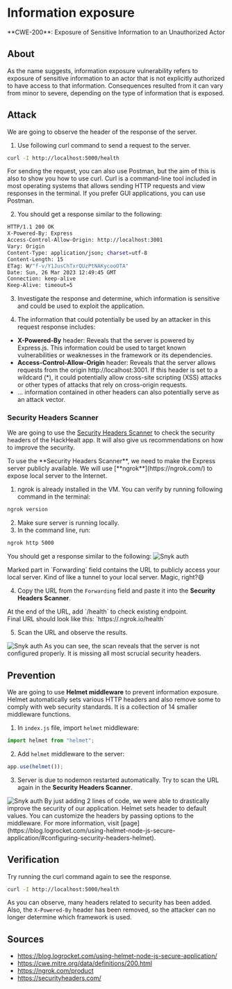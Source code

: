 
# Information exposure
<Callout type="warning" emoji="🔍">
  **CWE-200**: Exposure of Sensitive Information to an Unauthorized Actor
</Callout>

## About
As the name suggests, information exposure vulnerability refers to exposure of sensitive information to an actor that is not explicitly authorized to have access to that information. Consequences resulted from it can vary from minor to severe, depending on the type of information that is exposed.

## Attack
We are going to observe the header of the response of the server.
1. Use following curl command to send a request to the server.
```bash copy
curl -I http://localhost:5000/health
```

<Callout type="info" emoji="ℹ️">
    For sending the request, you can also use Postman, but the aim of this is also to show you how to use curl. Curl is a command-line tool included in most operating systems that allows sending HTTP requests and view responses in the terminal.
    If you prefer GUI applications, you can use Postman.
</Callout>

2. You should get a response similar to the following:
```bash copy showLineNumbers {2,3}
HTTP/1.1 200 OK
X-Powered-By: Express
Access-Control-Allow-Origin: http://localhost:3001
Vary: Origin
Content-Type: application/json; charset=utf-8
Content-Length: 15
ETag: W/"f-v/Y1JusChTxrQUzPtNAKycooOTA"
Date: Sun, 26 Mar 2023 12:49:45 GMT
Connection: keep-alive
Keep-Alive: timeout=5
```

3. Investigate the response and determine, which information is sensitive and could be used to exploit the application.

4. The information that could potentially be used by an attacker in this request response includes:
* **X-Powered-By** header: Reveals that the server is powered by Express.js. This information could be used to target known vulnerabilities or weaknesses in the framework or its dependencies.
* **Access-Control-Allow-Origin** header: Reveals that the server allows requests from the origin http://localhost:3001. If this header is set to a wildcard (*), it could potentially allow cross-site scripting (XSS) attacks or other types of attacks that rely on cross-origin requests.
* ... information contained in other headers can also potentially serve as an attack vector.

### Security Headers Scanner
We are going to use the [Security Headers Scanner](https://securityheaders.com/) to check the security headers of the HackHealt app. It will also give us recommendations on how to improve the security.

<Callout emoji="💡">
    To use the **Security Headers Scanner**, we need to make the Express server publicly available. We will use [**ngrok**](https://ngrok.com/) to expose local server to the Internet.
</Callout>

1. ngrok is already installed in the VM. You can verify by running following command in the terminal:
```bash copy
ngrok version
```
2. Make sure server is running locally.
3. In the command line, run:
```bash copy
ngrok http 5000
```
You should get a response similar to the following:
<Image src="/ngrok/ngrok_server.png" alt="Snyk auth" width={1000} height={300}/>

<Callout type="info" emoji="ℹ️">
    Marked part in `Forwarding` field contains the URL to publicly access your local server. Kind of like a tunnel to your local server. Magic, right?😄
</Callout>

4. Copy the URL from the `Forwarding` field and paste it into the **Security Headers Scanner**.
<Callout emoji="💡">
    At the end of the URL, add `/health` to check existing endpoint.<br />
    Final URL should look like this: `https://<ngrok_string>.ngrok.io/health`
</Callout>

5. Scan the URL and observe the results.
<Image src="/ngrok/ngrok_fail.png" alt="Snyk auth" width={1000} height={300}/>
As you can see, the scan reveals that the server is not configured properly. It is missing all most scrucial security headers.

## Prevention
We are going to use **Helmet middleware** to prevent information exposure.
Helmet automatically sets various HTTP headers and also remove some to comply with web security standards. It is a collection of 14 smaller middleware functions.

1. In `index.js` file, import `helmet` middleware:
```js filename="index.ts" copy
import helmet from "helmet";
```

2. Add `helmet` middleware to the server:
```js filename="index.ts" copy
app.use(helmet());
```

3. Server is due to nodemon restarted automatically. Try to scan the URL again in the **Security Headers Scanner**.
<Image src="/ngrok/ngrok_succ.png" alt="Snyk auth" width={1000} height={300}/>
By just adding 2 lines of code, we were able to drastically improve the security of our application.

<Callout type="info" emoji="ℹ️">
    Helmet sets header to default values. You can customize the headers by passing options to the middleware. For more information, visit [page](https://blog.logrocket.com/using-helmet-node-js-secure-application/#configuring-security-headers-helmet).
</Callout>



## Verification
Try running the curl command again to see the response.
```bash copy
curl -I http://localhost:5000/health
```
As you can observe, many headers related to security has been added. Also, the `X-Powered-By` header has been removed, so the attacker can no longer determine which framework is used.

## Sources
* https://blog.logrocket.com/using-helmet-node-js-secure-application/
* https://cwe.mitre.org/data/definitions/200.html
* https://ngrok.com/product
* https://securityheaders.com/
